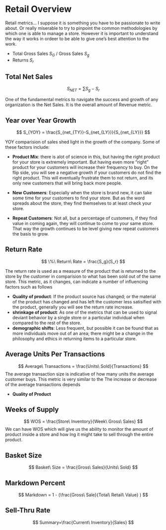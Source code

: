 # Retail Overview 

Retail metrics... I suppose it is something you have to be passionate to write about. Or really miserable to try to pinpoint the common methodologies by which one is able to manage a store. However it is important to understand the way it works in ordeer to be able to give one's best attention to the work. 


* Total Gross Sales $S_G$ / Gross Sales $S_g$
* Returns $S_r$


## Total Net Sales 
$$
S_{NET} = \sum{S_{g}-S_{r}}
$$

One of the fundamental metrics to navigate the success and growth of any organization is the Net Sales. It is the overall amount of Revenue metric. 

## Year over Year Growth 
$$
S_{YOY} = \frac{S_{net_{TY}}-S_{net_{LY}}}{S_{net_{LY}}}
$$

YOY comparision of sales shed light in the growth of the company. Some of these factors include: 

* **Product Mix**: there is alot of science in this, but having the right product for your store is extremely important. But having even more "right" product for your customers will increase their frequency to buy. On the flip side, you will see a negative growth if your customers do not find the right product. This will eventually frustrate them to not return, and its only new customers that will bring back more people. 

* **New Customers**: Especially when the store is brand new, it can take some time for your customers to find your store. But as the word spreads about the store, they find themselves to at least check your store. 

* **Repeat Customers**: Not all, but a percentage of customers, if they find value in coming again, they will continue to come to your same store. That way the growth continues to be level giving new repeat customers the basis to grow. 


## Return Rate
$$
\%\ Return\ Rate = \frac{S_g}{S_r}
$$

The return rate is used as a measure of the product that is returned to the store by the customer in comparision to what has been sold out of the same store. This metric, as it changes, can indicate a number of influencing factors such as follows

* **Quality of product**: If the product source has changed; or the material of the product has changed and has left the customer less satisified with the product, generally you will see the return rate increase. 
* **shrinkage of product**: As one of the metrics that can be used to signal deviant behavior by a single store or a particular individual when compared to the rest of the store.
* **demographic shifts**: Less frequent, but possible it can be found that as more individuals move out of an area; there might be a change in the philosophy and ethics in returning items to a particular store. 


## Average Units Per Transactions 
$$
Average\ Transactions = \frac{Units\ Sold}{Transactions}
$$
The average transaction size is indicative of how many units the average customer buys. This metric is very similar to the   The increase or decrease of the average transactions depends

* **Quality of Product**


## Weeks of Supply 
$$
WOS = \frac{Store\ Inventory}{Week\ Gross\ Sales}
$$
We can have WOS which will give us the ability to monitor the amount of product inside a store and how lng it might take to sell through the entire product. 

## Basket Size
$$
Basket\ Size = \frac{Gross\ Sales}{Units\ Sold}
$$


## Markdown Percent
$$
Markdown = 1 - (\frac{Gross\ Sale}{Total\ Retail\ Value} )
$$


## Sell-Thru Rate 
$$
Summary=\frac{Current\ Inventory}{Sales} 
$$